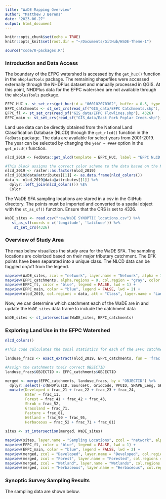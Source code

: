 ```yaml
---
title: "WaDE Mapping Overview"
author: "Matthew J Berens"
date: "2023-06-27"
output: html_document
---
```


```r
knitr::opts_chunk$set(echo = TRUE)
knitr::opts_knit$set(root.dir = "~/Documents/GitHub/WaDE-Theme-1")
```

```r
source("code/0-packages.R")
```

### Introduction and Data Access
The boundary of the EFPC watershed is accessed by the `get_huc()` function in the `nhdplusTools` package. The remaining shapefiles were accessed externally through the NHDPlus dataset and manually processed in QGIS. At this point, NHDPlus data for the EFPC watershed are not available through the `nhdplusTools` package.
```r
EFPC_HUC <- st_set_crs(get_huc(id = "060102070302", buffer = 0.5, type = "huc12"), 4326)
EFPC_catchments <- st_set_crs(read_sf("GIS_data/EFPC Catchments.shp"), 4326)
EFPC_fl <- st_set_crs(read_sf("GIS_data/EFPC Flowlines.shp"), 4326)
EFPC_main <- st_set_crs(read_sf("GIS_data/East Fork Poplar Creek.shp"), 4326)
```

Land use data can be directly obtained from the National Land Classification Database (NLCD) through the `get_nlcd()` function in the `FedData` package. The data are available for select years from 2001-2019. The year can be selected by changing the `year = ####` option in the `get_nlcd()` function.
```r
nlcd_2019 <- FedData::get_nlcd(template = EFPC_HUC, label = "EFPC NLCD 2019", year = 2019)
```

```r

#This block assigns the correct color scheme to the data based on the NLCD color legend.
nlcd_2019 <- raster::as.factor(nlcd_2019)
nlcd_2019@data@attributes[[1]] <- as.data.frame(nlcd_colors())
data <- nlcd_2019@data@attributes[[1]] %>%
  dplyr::left_join(nlcd_colors()) %$%
  Color
```

The WaDE SFA sampling locations are stored in a csv in the GitHub directory. The points must be imported and converted to a spatial object with the `st_as_sf()` function. Ensure that the CRS is set to 4326.
```r
WaDE_sites <- read.csv("raw/WaDE SYNOPTIC_locations.csv") %>%
   st_as_sf(coords = c('longitude', 'latitude')) %>%
    st_set_crs(4326)
```


### Overview of Study Area
The map below visualizes the study area for the WaDE SFA. The sampling locations are colorized based on their major tributary catchment. The EFK points have been separated into a unique class. The NLCD data can be toggled on/off from the legend.
```r
mapview(WaDE_sites, zcol = "network", layer.name = "Network", alpha = 1, label = "site_name", col.regions = RColorBrewer::brewer.pal(length(unique(WaDE_sites$network)), "Spectral")) +
mapview(EFPC_catchments, alpha.regions = 0, col.region = "gray", color = "black", legend = FALSE, lwd=1) +
mapview(EFPC_fl, color = "blue", legend = FALSE, lwd = 1) +
mapview(EFPC_main, color = "blue", legend = FALSE, lwd = 2) +
mapview(nlcd_2019, col.regions = data, att = "Class", layer.name = "Landcover Class", label = FALSE, legend = TRUE, alpha = 0.5, hide = TRUE)

```


Now, we can determine which catchment each of the WaDE are in and update the `WaDE_sites` data frame to include the catchment data
```r
WaDE_sites <- st_intersection(WaDE_sites, EFPC_catchments)
```


### Exploring Land Use in the EFPC Watershed
```r
nlcd_colors()
```


```r

#This code calculates the zonal statistics for each of the EFPC catchments. The results are exported as a df that is saved as 

landuse_fracs <- exact_extract(nlcd_2019, EFPC_catchments, fun = 'frac', force_df = TRUE)

#Assign the catchments their correct OBJECTID
landuse_fracs$OBJECTID <- EFPC_catchments$OBJECTID

merged <- merge(EFPC_catchments, landuse_fracs, by = "OBJECTID") %>%
  dplyr::select(-c(NHDPlusID, SourceFC, GridCode, VPUID, SHAPE_Leng, SHAPE_Area)) %>%
  mutate(Developed = frac_21 + frac_22 + frac_23 + frac_24,
         Water = frac_11,
         Forest = frac_41 + frac_42 + frac_43,
         Shrub = frac_52,
         Grassland = frac_71,
         Pasture = frac_81,
         Wetland = frac_90 + frac_95,
         Herbaceous = frac_52 + frac_71 + frac_81)
 
sites <- st_intersection(merged, WaDE_sites)
```

```r
mapview(sites, layer.name = "Sampling Locations", zcol = "network", alpha = 1, label = "site_name", col.regions = RColorBrewer::brewer.pal(length(unique(sites$network)), "Spectral"))+
mapview(EFPC_fl, color = "blue", legend = FALSE, lwd = 1) +
mapview(EFPC_main, color = "blue", legend = FALSE, lwd = 2) +
mapview(merged, zcol = "Developed", layer.name = "Developed", col.regions = RColorBrewer::brewer.pal(10, "Reds"), hide = TRUE) +
mapview(merged, zcol = "Forest", layer.name = "Forested", col.regions = RColorBrewer::brewer.pal(10, "Greens"), hide = TRUE) +
mapview(merged, zcol = "Wetland", layer.name = "Wetlands", col.regions = RColorBrewer::brewer.pal(10, "Blues"), hide = TRUE) +
mapview(merged, zcol = "Herbaceous", layer.name = "Herbaceous", col.regions = RColorBrewer::brewer.pal(10, "Oranges"), hide = TRUE)

```

### Synoptic Survey Sampling Results
The sampling data are shown below.

